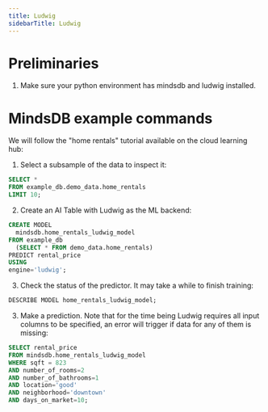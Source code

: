 ```yaml
---
title: Ludwig
sidebarTitle: Ludwig
---
```


# Preliminaries

1. Make sure your python environment has mindsdb and ludwig installed.

# MindsDB example commands

We will follow the "home rentals" tutorial available on the cloud learning hub:

1. Select a subsample of the data to inspect it:

```sql
SELECT * 
FROM example_db.demo_data.home_rentals 
LIMIT 10;
```

2. Create an AI Table with Ludwig as the ML backend:
   
```sql
CREATE MODEL 
  mindsdb.home_rentals_ludwig_model
FROM example_db
  (SELECT * FROM demo_data.home_rentals)
PREDICT rental_price
USING
engine='ludwig';
```

3. Check the status of the predictor. It may take a while to finish training:

```sql
DESCRIBE MODEL home_rentals_ludwig_model;
```

3. Make a prediction. Note that for the time being Ludwig requires all input columns to be specified, an error will trigger if data for any of them is missing:
   
```sql 
SELECT rental_price
FROM mindsdb.home_rentals_ludwig_model
WHERE sqft = 823
AND number_of_rooms=2
AND number_of_bathrooms=1
AND location='good'
AND neighborhood='downtown'
AND days_on_market=10;
```